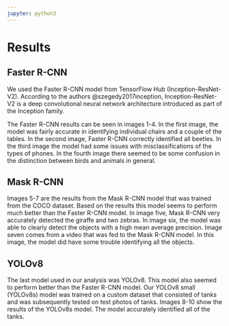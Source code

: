 ```yaml
---
jupyter: python3
---
```


# Results

## Faster R-CNN

We used the Faster R-CNN model from TensorFlow Hub (Inception-ResNet-V2). According to the authors @szegedy2017inception, Inception-ResNet-V2 is a deep convolutional neural network architecture introduced as part of the Inception family.

The Faster R-CNN results can be seen in images 1-4. In the first image, the model was fairly accurate in identifying individual chairs and a couple of the tables. In the second image, Faster R-CNN correctly identified all beetles. In the third image the model had some issues with misclassifications of the types of phones. In the fourth image there seemed to be some confusion in the distinction between birds and animals in general.

## Mask R-CNN

Images 5-7 are the results from the Mask R-CNN model that was trained from the COCO dataset. Based on the results this model seems to perform much better than the Faster R-CNN model. In image five, Mask R-CNN very accurately detected the giraffe and two zebras. In image six, the model was able to clearly detect the objects with a high mean average precision. Image seven comes from a video that was fed to the Mask R-CNN model. In this image, the model did have some trouble identifying all the objects.

## YOLOv8

The last model used in our analysis was YOLOv8. This model also seemed to perform better than the Faster R-CNN model. Our YOLOv8 small (YOLOv8s) model was trained on a custom dataset that consisted of tanks and was subsequently tested on test photos of tanks. Images 8-10 show the results of the YOLOv8s model. The model accurately identified all of the tanks.
